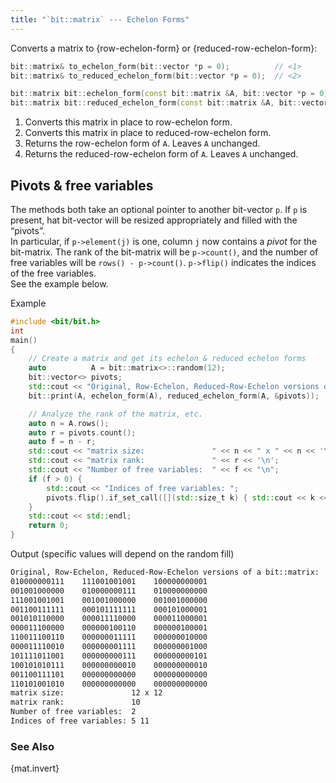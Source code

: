 ```yaml
---
title: "`bit::matrix` --- Echelon Forms"
---
```


Converts a matrix to {row-echelon-form} or {reduced-row-echelon-form}:

```cpp
bit::matrix& to_echelon_form(bit::vector *p = 0);          // <1>
bit::matrix& to_reduced_echelon_form(bit::vector *p = 0);  // <2>

bit::matrix bit::echelon_form(const bit::matrix &A, bit::vector *p = 0);          // <3>
bit::matrix bit::reduced_echelon_form(const bit::matrix &A, bit::vector *p = 0);  // <4>
```
1. Converts this matrix in place to row-echelon form.
2. Converts this matrix in place to reduced-row-echelon form.
3. Returns the row-echelon form of `A`. Leaves `A` unchanged.
4. Returns the reduced-row-echelon form of `A`. Leaves `A` unchanged.

## Pivots & free variables

The methods both take an optional pointer to another bit-vector `p`.
If `p` is present, hat bit-vector will be resized appropriately and filled with the "pivots". \
In particular, if `p->element(j)` is one, column `j` now contains a _pivot_ for the bit-matrix.
The rank of the bit-matrix will be `p->count()`, and the number of free variables will be `rows() - p->count()`.
`p->flip()` indicates the indices of the free variables. \
See the example below.

[Example]{.bt}
```cpp
#include <bit/bit.h>
int
main()
{
    // Create a matrix and get its echelon & reduced echelon forms
    auto          A = bit::matrix<>::random(12);
    bit::vector<> pivots;
    std::cout << "Original, Row-Echelon, Reduced-Row-Echelon versions of a bit::matrix:\n";
    bit::print(A, echelon_form(A), reduced_echelon_form(A, &pivots));

    // Analyze the rank of the matrix, etc.
    auto n = A.rows();
    auto r = pivots.count();
    auto f = n - r;
    std::cout << "matrix size:               " << n << " x " << n << '\n';
    std::cout << "matrix rank:               " << r << '\n';
    std::cout << "Number of free variables:  " << f << "\n";
    if (f > 0) {
        std::cout << "Indices of free variables: ";
        pivots.flip().if_set_call([](std::size_t k) { std::cout << k << ' '; });
    }
    std::cout << std::endl;
    return 0;
}
```

[Output (specific values will depend on the random fill)]{.bt}
```bash
Original, Row-Echelon, Reduced-Row-Echelon versions of a bit::matrix:
010000000111    111001001001    100000000001
001001000000    010000000111    010000000000
111001001001    001001000000    001001000000
001100111111    000101111111    000101000001
001010110000    000011110000    000011000001
000011100000    000000100110    000000100001
110011100110    000000011111    000000010000
000011110010    000000001111    000000001000
101111011001    000000000111    000000000101
100101010111    000000000010    000000000010
001100111101    000000000000    000000000000
110101001010    000000000000    000000000000
matrix size:               12 x 12
matrix rank:               10
Number of free variables:  2
Indices of free variables: 5 11
```

### See Also
{mat.invert}
